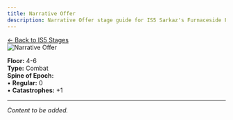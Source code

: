 ```yaml
---
title: Narrative Offer
description: Narrative Offer stage guide for IS5 Sarkaz's Furnaceside Fables
---
```


<div class="back-button-container">
  <a href="/is5-sarkaz/stages/" class="back-button">
    <span class="back-arrow">←</span>
    <span class="back-text">Back to IS5 Stages</span>
  </a>
</div>


<img src="/stages/is5/narrative-offer.png" alt="Narrative Offer" />

**Floor:** 4-6  
**Type:** Combat  
**Spine of Epoch:**<br />
• **Regular:** 0<br />
• **Catastrophes:** +1

---

*Content to be added.*
